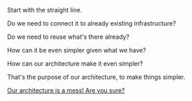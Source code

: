 
Start with the straight line.

Do we need to connect it to already existing infrastructure?

Do we need to reuse what's there already?

How can it be even simpler given what we have?

How can our architecture make it even simpler?

That's the purpose of our architecture, to make things simpler.

[Our architecture is a mess! Are you sure?](https://youtu.be/ZDpPmK5VQLA)
